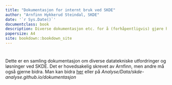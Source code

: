 ```yaml
---
title: "Dokumentasjon for internt bruk ved SKDE"
author: "Arnfinn Hykkerud Steindal, SKDE"
date: '`r Sys.Date()`'
documentclass: book
description: Diverse dokumentasjon etc. for å (forhåpentligvis) gjøre hverdagen enklere
papersize: A4
site: bookdown::bookdown_site
---
```


# {-}

Dette er en samling dokumentasjon om diverse datatekniske utfordringer og løsninger ved SKDE. Det er hovedsakelig skrevet av Arnfinn, men andre må også gjerne bidra. Man kan bidra [her](https://github.com/SKDE-Analyse/dokumentasjon/) eller på *Analyse/Data/skde-analyse.github.io/dokumentasjon*

